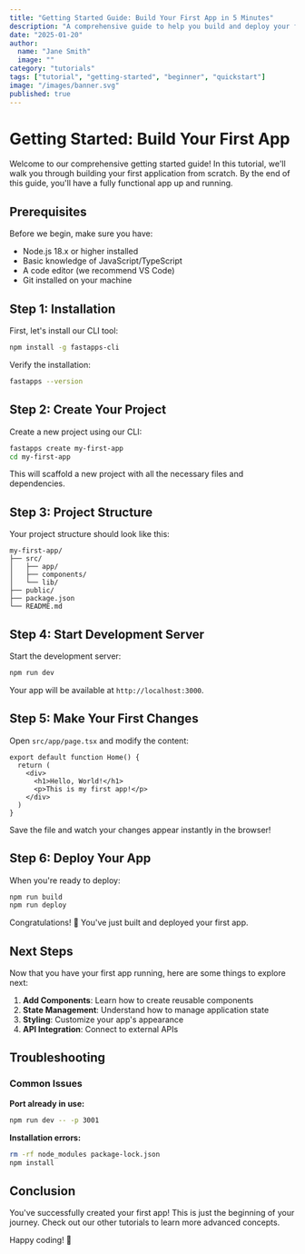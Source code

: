 ```yaml
---
title: "Getting Started Guide: Build Your First App in 5 Minutes"
description: "A comprehensive guide to help you build and deploy your first application quickly and efficiently."
date: "2025-01-20"
author:
  name: "Jane Smith"
  image: ""
category: "tutorials"
tags: ["tutorial", "getting-started", "beginner", "quickstart"]
image: "/images/banner.svg"
published: true
---
```


# Getting Started: Build Your First App

Welcome to our comprehensive getting started guide! In this tutorial, we'll walk you through building your first application from scratch. By the end of this guide, you'll have a fully functional app up and running.

## Prerequisites

Before we begin, make sure you have:

- Node.js 18.x or higher installed
- Basic knowledge of JavaScript/TypeScript
- A code editor (we recommend VS Code)
- Git installed on your machine

## Step 1: Installation

First, let's install our CLI tool:

```bash
npm install -g fastapps-cli
```

Verify the installation:

```bash
fastapps --version
```

## Step 2: Create Your Project

Create a new project using our CLI:

```bash
fastapps create my-first-app
cd my-first-app
```

This will scaffold a new project with all the necessary files and dependencies.

## Step 3: Project Structure

Your project structure should look like this:

```
my-first-app/
├── src/
│   ├── app/
│   ├── components/
│   └── lib/
├── public/
├── package.json
└── README.md
```

## Step 4: Start Development Server

Start the development server:

```bash
npm run dev
```

Your app will be available at `http://localhost:3000`.

## Step 5: Make Your First Changes

Open `src/app/page.tsx` and modify the content:

```tsx
export default function Home() {
  return (
    <div>
      <h1>Hello, World!</h1>
      <p>This is my first app!</p>
    </div>
  )
}
```

Save the file and watch your changes appear instantly in the browser!

## Step 6: Deploy Your App

When you're ready to deploy:

```bash
npm run build
npm run deploy
```

Congratulations! 🎉 You've just built and deployed your first app.

## Next Steps

Now that you have your first app running, here are some things to explore next:

1. **Add Components**: Learn how to create reusable components
2. **State Management**: Understand how to manage application state
3. **Styling**: Customize your app's appearance
4. **API Integration**: Connect to external APIs

## Troubleshooting

### Common Issues

**Port already in use:**
```bash
npm run dev -- -p 3001
```

**Installation errors:**
```bash
rm -rf node_modules package-lock.json
npm install
```

## Conclusion

You've successfully created your first app! This is just the beginning of your journey. Check out our other tutorials to learn more advanced concepts.

Happy coding! 🚀

